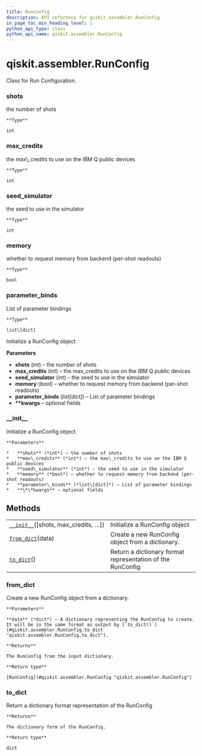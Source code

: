 ```yaml
---
title: RunConfig
description: API reference for qiskit.assembler.RunConfig
in_page_toc_min_heading_level: 1
python_api_type: class
python_api_name: qiskit.assembler.RunConfig
---
```


<span id="qiskit-assembler-runconfig" />

# qiskit.assembler.RunConfig

<Class id="qiskit.assembler.RunConfig" isDedicatedPage={true} github="https://github.com/qiskit/qiskit/tree/stable/0.16/qiskit/assembler/run_config.py" signature="RunConfig(shots=None, max_credits=None, seed_simulator=None, memory=None, parameter_binds=None, **kwargs)">
  Class for Run Configuration.

  ### shots

  <Attribute id="qiskit.assembler.RunConfig.shots" name="shots">
    the number of shots

    **Type**

    int
  </Attribute>

  ### max\_credits

  <Attribute id="qiskit.assembler.RunConfig.max_credits" name="max_credits">
    the max\_credits to use on the IBM Q public devices

    **Type**

    int
  </Attribute>

  ### seed\_simulator

  <Attribute id="qiskit.assembler.RunConfig.seed_simulator" name="seed_simulator">
    the seed to use in the simulator

    **Type**

    int
  </Attribute>

  ### memory

  <Attribute id="qiskit.assembler.RunConfig.memory" name="memory">
    whether to request memory from backend (per-shot readouts)

    **Type**

    bool
  </Attribute>

  ### parameter\_binds

  <Attribute id="qiskit.assembler.RunConfig.parameter_binds" name="parameter_binds">
    List of parameter bindings

    **Type**

    list\[dict]
  </Attribute>

  Initialize a RunConfig object

  **Parameters**

  *   **shots** (*int*) – the number of shots
  *   **max\_credits** (*int*) – the max\_credits to use on the IBM Q public devices
  *   **seed\_simulator** (*int*) – the seed to use in the simulator
  *   **memory** (*bool*) – whether to request memory from backend (per-shot readouts)
  *   **parameter\_binds** (*list\[dict]*) – List of parameter bindings
  *   **\*\*kwargs** – optional fields

  ### \_\_init\_\_

  <Function id="qiskit.assembler.RunConfig.__init__" name="__init__" signature="__init__(shots=None, max_credits=None, seed_simulator=None, memory=None, parameter_binds=None, **kwargs)">
    Initialize a RunConfig object

    **Parameters**

    *   **shots** (*int*) – the number of shots
    *   **max\_credits** (*int*) – the max\_credits to use on the IBM Q public devices
    *   **seed\_simulator** (*int*) – the seed to use in the simulator
    *   **memory** (*bool*) – whether to request memory from backend (per-shot readouts)
    *   **parameter\_binds** (*list\[dict]*) – List of parameter bindings
    *   **\*\*kwargs** – optional fields
  </Function>

  ## Methods

  |                                                                                                                     |                                                            |
  | ------------------------------------------------------------------------------------------------------------------- | ---------------------------------------------------------- |
  | [`__init__`](#qiskit.assembler.RunConfig.__init__ "qiskit.assembler.RunConfig.__init__")(\[shots, max\_credits, …]) | Initialize a RunConfig object                              |
  | [`from_dict`](#qiskit.assembler.RunConfig.from_dict "qiskit.assembler.RunConfig.from_dict")(data)                   | Create a new RunConfig object from a dictionary.           |
  | [`to_dict`](#qiskit.assembler.RunConfig.to_dict "qiskit.assembler.RunConfig.to_dict")()                             | Return a dictionary format representation of the RunConfig |

  ### from\_dict

  <Function id="qiskit.assembler.RunConfig.from_dict" name="from_dict" signature="classmethod from_dict(data)">
    Create a new RunConfig object from a dictionary.

    **Parameters**

    **data** (*dict*) – A dictionary representing the RunConfig to create. It will be in the same format as output by [`to_dict()`](#qiskit.assembler.RunConfig.to_dict "qiskit.assembler.RunConfig.to_dict").

    **Returns**

    The RunConfig from the input dictionary.

    **Return type**

    [RunConfig](#qiskit.assembler.RunConfig "qiskit.assembler.RunConfig")
  </Function>

  ### to\_dict

  <Function id="qiskit.assembler.RunConfig.to_dict" name="to_dict" signature="to_dict()">
    Return a dictionary format representation of the RunConfig

    **Returns**

    The dictionary form of the RunConfig.

    **Return type**

    dict
  </Function>
</Class>

